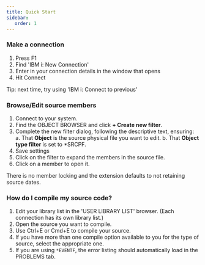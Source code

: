 ```yaml
---
title: Quick Start
sidebar:
   order: 1
---
```



### Make a connection

1. Press F1
2. Find 'IBM i: New Connection'
3. Enter in your connection details in the window that opens
4. Hit Connect

Tip: next time, try using 'IBM i: Connect to previous'

### Browse/Edit source members

1. Connect to your system.
2. Find the OBJECT BROWSER and click **+ Create new filter**.
3. Complete the new filter dialog, following the descriptive text, ensuring:
   a. That **Object** is the source physical file you want to edit.
   b. That  **Object type filter** is set to *SRCPF.
4. Save settings
5. Click on the filter to expand the members in the source file.
6. Click on a member to open it.

<Aside type="note">
   There is no member locking and the extension defaults to not retaining source dates.
</Aside>

### How do I compile my source code?

1. Edit your library list in the 'USER LIBRARY LIST' browser. (Each connection has its own library list.)
2. Open the source you want to compile.
3. Use Ctrl+E or Cmd+E to compile your source.
4. If you have more than one compile option available to you for the type of source, select the appropriate one.
5. If you are using `*EVENTF`, the error listing should automatically load in the PROBLEMS tab.
